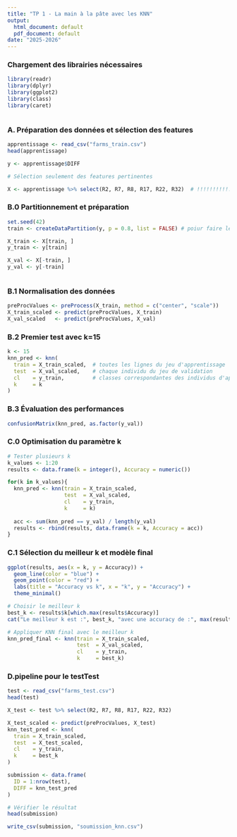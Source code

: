 ```yaml
---
title: "TP 1 - La main à la pâte avec les KNN"
output:
  html_document: default
  pdf_document: default
date: "2025-2026"
---
```

  
### Chargement des librairies nécessaires

```r
library(readr)
library(dplyr)
library(ggplot2)
library(class)
library(caret)



```


###  A. Préparation des données et sélection des features


```r

apprentissage <- read_csv("farms_train.csv")
head(apprentissage)

y <- apprentissage$DIFF

# Sélection seulement des features pertinentes

X <- apprentissage %>% select(R2, R7, R8, R17, R22, R32)  # !!!!!!!!!!!!! a voir 


```


###   B.0 Partitionnement et préparation

```r



set.seed(42)
train <- createDataPartition(y, p = 0.8, list = FALSE) # poiur faire le partitionnement des données en apprentisage et validation 

X_train <- X[train, ]
y_train <- y[train]

X_val <- X[-train, ]
y_val <- y[-train]



```



###   B.1 Normalisation des données

```r

preProcValues <- preProcess(X_train, method = c("center", "scale"))
X_train_scaled <- predict(preProcValues, X_train)
X_val_scaled   <- predict(preProcValues, X_val)
```


###   B.2 Premier test avec k=15

```r

k <- 15
knn_pred <- knn(
  train = X_train_scaled,  # toutes les lignes du jeu d'apprentissage
  test  = X_val_scaled,    # chaque individu du jeu de validation
  cl    = y_train,         # classes correspondantes des individus d'apprentissage
  k     = k
)
```


###   B.3 Évaluation des performances

```r
confusionMatrix(knn_pred, as.factor(y_val))

```



###   C.0 Optimisation du paramètre k


```r


# Tester plusieurs k
k_values <- 1:20
results <- data.frame(k = integer(), Accuracy = numeric())

for(k in k_values){
  knn_pred <- knn(train = X_train_scaled,
                  test  = X_val_scaled,
                  cl    = y_train,
                  k     = k)
  
  acc <- sum(knn_pred == y_val) / length(y_val)
  results <- rbind(results, data.frame(k = k, Accuracy = acc))
}

```



###   C.1 Sélection du meilleur k et modèle final

```r

ggplot(results, aes(x = k, y = Accuracy)) +
  geom_line(color = "blue") +
  geom_point(color = "red") +
  labs(title = "Accuracy vs k", x = "k", y = "Accuracy") +
  theme_minimal()

# Choisir le meilleur k
best_k <- results$k[which.max(results$Accuracy)]
cat("Le meilleur k est :", best_k, "avec une accuracy de :", max(results$Accuracy), "\n")

# Appliquer KNN final avec le meilleur k
knn_pred_final <- knn(train = X_train_scaled,
                      test  = X_val_scaled,
                      cl    = y_train,
                      k     = best_k)


```



###   D.pipeline pour le testTest


```r
test <- read_csv("farms_test.csv")
head(test)

X_test <- test %>% select(R2, R7, R8, R17, R22, R32)

X_test_scaled <- predict(preProcValues, X_test)
knn_test_pred <- knn(
  train = X_train_scaled,
  test  = X_test_scaled,
  cl    = y_train,
  k     = best_k
)

submission <- data.frame(
  ID = 1:nrow(test),
  DIFF = knn_test_pred
)

# Vérifier le résultat
head(submission)

write_csv(submission, "soumission_knn.csv")

```





